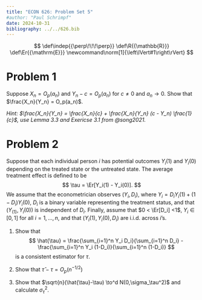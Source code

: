 ```yaml
---
title: "ECON 626: Problem Set 5"
#author: "Paul Schrimpf"
date: 2024-10-31
bibliography: ../../626.bib
---
```


$$
\def\indep{{\perp\!\!\!\perp}}
\def\R{{\mathbb{R}}}
\def\Er{{\mathrm{E}}}
\newcommand\norm[1]{\left\lVert#1\right\rVert}
$$


# Problem 1

Suppose $X_n = O_p(a_n)$ and $Y_n - c = O_p(a_n)$ for $c \neq 0$
and $a_n \to 0$. Show that $\frac{X_n}{Y_n} = O_p(a_n)$.

*Hint: $\frac{X_n}{Y_n} = \frac{X_n}{c} + \frac{X_n}{Y_n} (c - Y_n) \frac{1}{c}$, use Lemma 3.3 and Exericse 3.1 from @song2021.*

# Problem 2

Suppose that each individual person $i$ has potential outcomes $Y_i(1)$ and $Y_i(0)$ depending on the treated state or the untreated state. The average treatment effect is defined to be
$$
	\tau = \Er[Y_i(1) - Y_i(0)].
$$
We assume that the econometrician observes $(Y_i,D_i)$, where $Y_i = D_i Y_i(1) + (1 - D_i)Y_i(0)$, $D_i$ is a binary variable representing the treatment status, and that $(Y_(1),Y_i(0))$ is independent of $D_i$. Finally, assume that $0 < \Er[D_i] <1$, $Y_i \in [0,1]$ for all $i =1,...,n$, and that $(Y_i(1),Y_i(0),D_i)$ are i.i.d. across $i$'s.

1. Show that
$$
\hat{\tau} = \frac{\sum_{i=1}^n Y_i D_i}{\sum_{i=1}^n D_i} - \frac{\sum_{i=1}^n Y_i (1-D_i)}{\sum_{i=1}^n (1-D_i)}
$$
is a consistent estimator for $\tau$.

2. Show that $\hat{\tau} - \tau = O_p(n^{-1/2})$

3. Show that $\sqrt{n}(\hat{\tau}-\tau) \to^d N(0,\sigma_\tau^2)$ and calculate $\sigma_\tau^2$.

<!-- # Problem 3 -->

<!-- Again, suppose that each individual person $i$ has potential outcomes $Y_i(1)$ and $Y_i(0)$ and treatment $T_i$. Suppose that for $t \in \{0,1\}$ -->
<!-- $$ -->
<!-- Y_i(t) = X_i'\beta_t + u_i(t) -->
<!-- $$ -->
<!-- Assume that observations are i.i.d. with $T_i \indep (X_i, u_i(1), u_(0))$ and $\Er[u_i(t)|X_i]=0$. Also assume that $\Er[u(t)u(t)'] = \sigma_t^2 I_n$. In parts 2 and 3, assume that $X_i' = (1, W_i')$ with $\Er[W_i] = 0$. -->

<!-- 1. Show that in the linear model  -->
<!-- $$ -->
<!-- Y_i = \alpha_0 + \alpha_1 T_i + \epsilon_i, -->
<!-- $$ -->
<!-- the OLS estimate $\hat{\alpha}_1$ is a consistent estimate of the average treatment effect. -->

<!-- 2. Show that in the additive linear model  -->
<!-- $$ -->
<!-- Y_i = \gamma_0 + \gamma_1 T_i + W_i'\gamma_2 + \nu_i -->
<!-- $$ -->
<!-- the OLS estimate $\hat{\gamma}_1$ is a consistent estimate of the average treatment effect. -->

<!-- 3. Show that in the interactive linear model -->
<!-- $$ -->
<!-- Y_i = \delta_0 + \delta_1 T_i + W_i'\delta_2 + T_i W_i' \delta_3 + \eta_i -->
<!-- $$ -->
<!-- the OLS estimate of $\hat{\delta}_1$ is a consistent estimate of the average treatment effect. -->

<!-- 4.  -->
